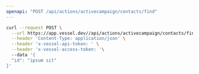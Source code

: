 ```yaml
---
openapi: "POST /api/actions/activecampaign/contacts/find"
---
```


<RequestExample>

```bash Request
curl --request POST \
  --url https://app.vessel.dev//api/actions/activecampaign/contacts/find \
  --header 'Content-Type: application/json' \
  --header 'x-vessel-api-token: ' \
  --header 'x-vessel-access-token: '\ 
  --data '{
  "id": "ipsum sit"
}'
```

</RequestExample>


      
